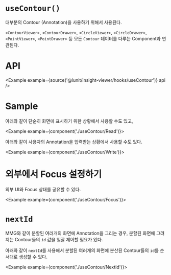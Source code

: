 
# `useContour()`

대부분의 Contour (Annotation)을 사용하기 위해서 사용된다.

`<ContourViewer>`, `<ContourDrawer>`, `<CircleViewer>`, `<CircleDrawer>`, `<PointViewer>`, `<PointDrawer>` 등 모든 `Contour` 데이터를 다루는 Component과 연관된다.

# API

<Example example={source('@lunit/insight-viewer/hooks/useContour')} api />

# Sample

아래와 같이 단순히 화면에 표시하기 위한 상황에서 사용할 수도 있고,

<Example example={component('./useContour/Read')}>
  <Preview height={520}/>
</Example>

아래와 같이 사용자의 Annotation을 입력받는 상황에서 사용할 수도 있다.

<Example example={component('./useContour/Write')}>
  <Preview height={520}/>
</Example>

# 외부에서 Focus 설정하기

외부 UI와 Focus 상태를 공유할 수 있다.

<Example example={component('./useContour/Focus')}>
  <Preview height={520}/>
</Example>

# `nextId`

MMG와 같이 분할된 여러개의 화면에 Annotation을 그리는 경우, 분할된 화면에 그려지는 Contour들의 `id` 값을 일괄 제어할 필요가 있다.

아래와 같이 `nextId`를 사용해서 분할된 여러개의 화면에 분산된 Contour들의 `id`를 순서대로 생성할 수 있다. 

<Example example={component('./useContour/NextId')}>
  <Preview height={520}/>
</Example>


